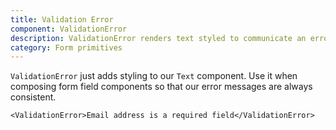 ```yaml
---
title: Validation Error
component: ValidationError
description: ValidationError renders text styled to communicate an error
category: Form primitives
---
```


`ValidationError` just adds styling to our `Text` component. Use it when composing form field components so that our error messages are always consistent.

```tsx preview
<ValidationError>Email address is a required field</ValidationError>
```

